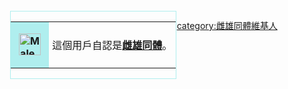 <div style="float: left; border:solid #afeeee 1px; margin: 1px;">
{| cellspacing="0" style="width: 238px; background: #e0ffff;"
| style="width: 45px; height: 45px; background: #afeeee; text-align: center; font-size: {{{5|{{{id-s|14}}}}}}pt; color: {{{id-fc|black}}};" | '''[[File:Male_and_female_sign.svg|35px]]'''
| style="font-size: {{{info-s|10}}}pt; padding: 4pt; line-height: 1.25em; color: {{{info-fc|black}}};" | 這個用戶自認是'''[[雌雄同體 (人類)|雌雄同體]]'''。
|}</div><includeonly>[[category:雌雄同體維基人]]</includeonly>